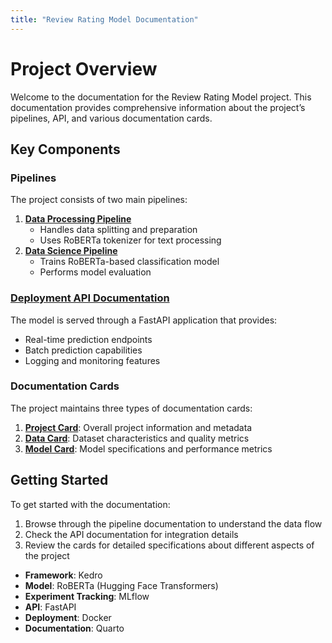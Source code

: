 ```yaml
---
title: "Review Rating Model Documentation"
---
```


# Project Overview

Welcome to the documentation for the Review Rating Model project. This documentation provides comprehensive information about the project's pipelines, API, and various documentation cards.

## Key Components

### Pipelines

The project consists of two main pipelines:

1. [**Data Processing Pipeline**](pipelines/data_processing.qmd)
   - Handles data splitting and preparation
   - Uses RoBERTa tokenizer for text processing

2. [**Data Science Pipeline**](pipelines/data_science.qmd)
   - Trains RoBERTa-based classification model
   - Performs model evaluation

### [Deployment API Documentation](api/server.qmd)

The model is served through a FastAPI application that provides:

- Real-time prediction endpoints
- Batch prediction capabilities
- Logging and monitoring features

### Documentation Cards

The project maintains three types of documentation cards:

1. [**Project Card**](cards/project_card.ipynb): Overall project information and metadata
2. [**Data Card**](cards/data_card.ipynb): Dataset characteristics and quality metrics
3. [**Model Card**](cards/model_card.ipynb): Model specifications and performance metrics

## Getting Started

To get started with the documentation:

1. Browse through the pipeline documentation to understand the data flow
2. Check the API documentation for integration details
3. Review the cards for detailed specifications about different aspects of the project

- **Framework**: Kedro
- **Model**: RoBERTa (Hugging Face Transformers)
- **Experiment Tracking**: MLflow
- **API**: FastAPI
- **Deployment**: Docker
- **Documentation**: Quarto